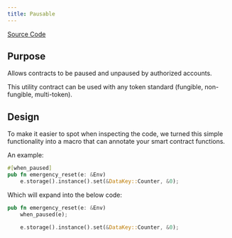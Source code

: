 ```yaml
---
title: Pausable
---
```


[Source Code](https://github.com/OpenZeppelin/stellar-contracts/tree/main/packages/contract-utils/src/pausable)

## Purpose

Allows contracts to be paused and unpaused by authorized accounts.

This utility contract can be used with any token standard (fungible, non-fungible, multi-token).

## Design

To make it easier to spot when inspecting the code, we turned this simple functionality into a macro that can annotate your smart contract functions.

An example:
```rust
#[when_paused]
pub fn emergency_reset(e: &Env) 
    e.storage().instance().set(&DataKey::Counter, &0);

```

Which will expand into the below code:

```rust
pub fn emergency_reset(e: &Env) 
    when_paused(e);

    e.storage().instance().set(&DataKey::Counter, &0);

```
